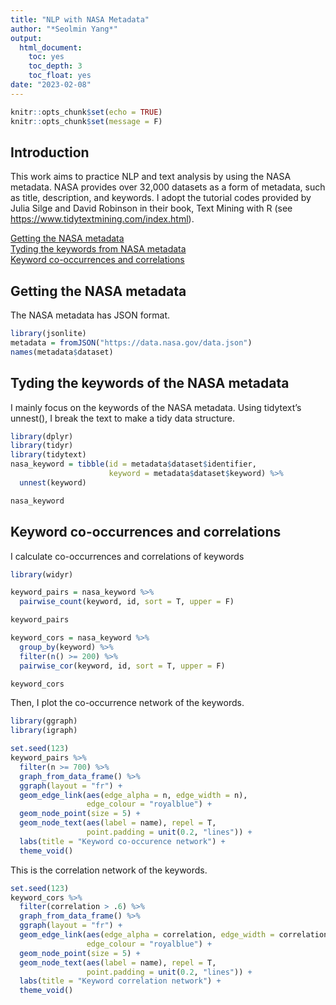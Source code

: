 ```yaml
---
title: "NLP with NASA Metadata"
author: "*Seolmin Yang*"
output: 
  html_document:
    toc: yes
    toc_depth: 3
    toc_float: yes
date: "2023-02-08"
---
```


```r
knitr::opts_chunk$set(echo = TRUE)
knitr::opts_chunk$set(message = F)
```

## Introduction
This work aims to practice NLP and text analysis by using the NASA metadata. NASA provides over 32,000 datasets as a form of metadata, such as title, description, and keywords. I adopt the tutorial codes provided by Julia Silge and David Robinson in their book, Text Mining with R (see <https://www.tidytextmining.com/index.html>).

[Getting the NASA metadata](#getting-the-nasa-metadata)   
[Tyding the keywords from NASA metadata](#tyding-the-keywords-of-the-nasa-metadata)   
[Keyword co-occurrences and correlations](#keyword-co-occurrences-and-correlations)   

## Getting the NASA metadata

The NASA metadata has JSON format.
```r
library(jsonlite)
metadata = fromJSON("https://data.nasa.gov/data.json")
names(metadata$dataset)
```

## Tyding the keywords of the NASA metadata

I mainly focus on the keywords of the NASA metadata. Using tidytext's unnest(), I break the text to make a tidy data structure.
```r
library(dplyr)
library(tidyr)
library(tidytext)
nasa_keyword = tibble(id = metadata$dataset$identifier,
                      keyword = metadata$dataset$keyword) %>% 
  unnest(keyword)

nasa_keyword
```


## Keyword co-occurrences and correlations
I calculate co-occurrences and correlations of keywords

```r
library(widyr)

keyword_pairs = nasa_keyword %>% 
  pairwise_count(keyword, id, sort = T, upper = F)

keyword_pairs
```

```r
keyword_cors = nasa_keyword %>% 
  group_by(keyword) %>% 
  filter(n() >= 200) %>% 
  pairwise_cor(keyword, id, sort = T, upper = F)

keyword_cors
```

Then, I plot the co-occurrence network of the keywords.

```r
library(ggraph)
library(igraph)

set.seed(123)
keyword_pairs %>% 
  filter(n >= 700) %>% 
  graph_from_data_frame() %>% 
  ggraph(layout = "fr") +
  geom_edge_link(aes(edge_alpha = n, edge_width = n),
                 edge_colour = "royalblue") +
  geom_node_point(size = 5) +
  geom_node_text(aes(label = name), repel = T,
                 point.padding = unit(0.2, "lines")) +
  labs(title = "Keyword co-occurence network") +
  theme_void()
```

This is the correlation network of the keywords.

```r
set.seed(123)
keyword_cors %>% 
  filter(correlation > .6) %>% 
  graph_from_data_frame() %>% 
  ggraph(layout = "fr") +
  geom_edge_link(aes(edge_alpha = correlation, edge_width = correlation),
                 edge_colour = "royalblue") +
  geom_node_point(size = 5) +
  geom_node_text(aes(label = name), repel = T,
                 point.padding = unit(0.2, "lines")) +
  labs(title = "Keyword correlation network") +
  theme_void()
```
